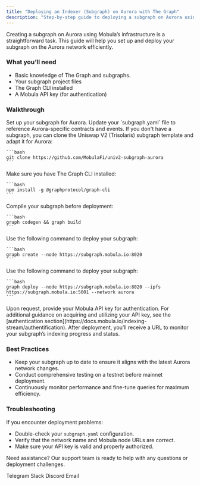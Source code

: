 ```yaml
---
title: "Deploying an Indexer (Subgraph) on Aurora with The Graph"
description: "Step-by-step guide to deploying a subgraph on Aurora using Mobula's infrastructure for efficient blockchain data indexing and querying."
---
```


Creating a subgraph on Aurora using Mobula’s infrastructure is a straightforward task. This guide will help you set up and deploy your subgraph on the Aurora network efficiently.

### What you’ll need

- Basic knowledge of The Graph and subgraphs.
- Your subgraph project files
- The Graph CLI installed
- A Mobula API key (for authentication)

### Walkthrough

<Steps>
  <Step title="Prepare Your Subgraph">
    Set up your subgraph for Aurora. Update your `subgraph.yaml` file to reference Aurora-specific contracts and events. If you don't have a subgraph, you can clone the Uniswap V2 (Trisolaris) subgraph template and adapt it for Aurora:

    ```bash
    git clone https://github.com/MobulaFi/univ2-subgraph-aurora
    ```
  </Step>

  <Step title="Install Dependencies">
    Make sure you have The Graph CLI installed:

    ```bash
    npm install -g @graphprotocol/graph-cli
    ```
  </Step>

  <Step title="Build Your Subgraph">
    Compile your subgraph before deployment:

    ```bash
    graph codegen && graph build
    ```
  </Step>

  <Step title="Create the Subgraph">
    Use the following command to deploy your subgraph:

    ```bash
    graph create --node https://subgraph.mobula.io:8020
    ```
  </Step>

  <Step title="Deploy to Mobula's Aurora Node">
    Use the following command to deploy your subgraph:

    ```bash
    graph deploy --node https://subgraph.mobula.io:8020 --ipfs https://subgraph.mobula.io:5001 --network aurora
    ```
  </Step>

  <Step title="Authenticate">
    Upon request, provide your Mobula API key for authentication. For additional guidance on acquiring and utilizing your API key, see the [authentication section](https://docs.mobula.io/indexing-stream/authentification).
  </Step>

  <Step title="Monitor Deployment">
    After deployment, you’ll receive a URL to monitor your subgraph’s indexing progress and status.
  </Step>
</Steps>

### Best Practices

- Keep your subgraph up to date to ensure it aligns with the latest Aurora network changes.
- Conduct comprehensive testing on a testnet before mainnet deployment.
- Continuously monitor performance and fine-tune queries for maximum efficiency.

### Troubleshooting

If you encounter deployment problems:

- Double-check your `subgraph.yaml` configuration.
- Verify that the network name and Mobula node URLs are correct.
- Make sure your API key is valid and properly authorized.

Need assistance? Our support team is ready to help with any questions or deployment challenges.

<CardGroup>
  <Card title="Support" icon="Telegram" href="https://t.me/MobulaConnectBot">Telegram</Card>
  <Card title="Support" icon="Slack" href="https://join.slack.com/t/mobulaapi/shared_invite/zt-29zrrpjnl-I0tyD73sy7zKy8q~KLL3Ug">Slack</Card>
  <Card title="Support" icon="Discord" href="https://discord.gg/JVT7xKm3AD">Discord</Card>
  <Card title="Email Support" icon="envelope" href="mailto:contact@mobulalabs.org">Email</Card>
</CardGroup>
